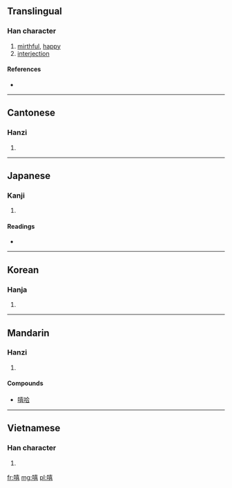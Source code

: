 {{also|譆}}
==Translingual==

===Han character===
{{Han char|rn=30|rad=口|as=12|sn=15|four=6406<sub>1</sub>|canj=口土口口 (RGRR)}}

# [[mirthful]], [[happy]]
# [[interjection]]

====References====
* {{Han ref|kx=0207.300|dkj=04276|dj=0430.250|hdz=10680.150|uh=563B|ud=22075|bh=BC48|bd=48200}}

----

==Cantonese==

===Hanzi===
{{yue-hanzi|jyut=|y=hei1}}

# {{defn|lang=yue|sort=口12}}

----

==Japanese==

===Kanji===
{{ja-kanji|grade=|rs=口12}}

# {{defn|lang=ja|sort=口12}}

====Readings====
* {{ja-readings|on=[[き]] (ki), [[い]] (i)|kun=[[いましめ]] (imashime), [[やはらぐ]] (yaharagu), [[ああ]] (aa), [[わらふ]] (warafu)}}

----

==Korean==

===Hanja===
{{ko-hanja|hangeul=희|rv=hui|mr=hŭi}}

# {{defn|lang=ko|sort=口12}}

----

==Mandarin==

===Hanzi===
{{cmn-hanzi|pin=[[xī]] ([[xi1]])|wg=hsi<sup>1</sup>}}

# {{defn|lang=cmn|sort=口12}}

====Compounds====
* [[嘻哈]]

----

==Vietnamese==

===Han character===
{{vi-hantu|[[hi]], [[hảy]], [[hề]], [[hì]], [[hí]]|rs=口12}}

# {{defn|lang=vi|sort=口12}}

[[fr:嘻]]
[[mg:嘻]]
[[pl:嘻]]